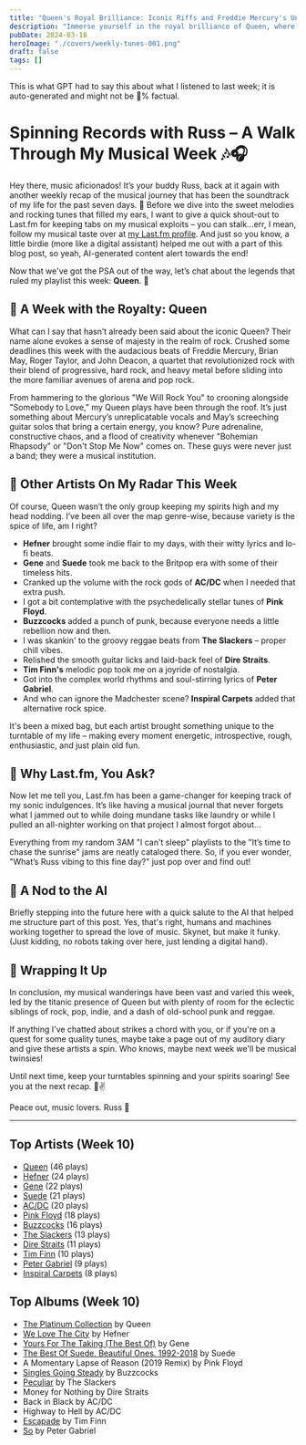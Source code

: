 ```yaml
---
title: "Queen's Royal Brilliance: Iconic Riffs and Freddie Mercury's Unmatched Vocals"
description: "Immerse yourself in the royal brilliance of Queen, where iconic riffs meet Freddie Mercury's"
pubDate: 2024-03-18
heroImage: "./covers/weekly-tunes-001.png"
draft: false
tags: []
---
```


<NoteCallout title="Note">
This is what GPT had to say this about what I listened to last week; it is auto-generated and might not be 💯% factual.
</NoteCallout>

# Spinning Records with Russ – A Walk Through My Musical Week 🎶🎧

Hey there, music aficionados! It’s your buddy Russ, back at it again with another weekly recap of the musical journey that has been the soundtrack of my life for the past seven days. 🕺 Before we dive into the sweet melodies and rocking tunes that filled my ears, I want to give a quick shout-out to Last.fm for keeping tabs on my musical exploits – you can stalk...err, I mean, follow my musical taste over at [my Last.fm profile](https://www.last.fm/user/RussMckendrick). And just so you know, a little birdie (more like a digital assistant) helped me out with a part of this blog post, so yeah, AI-generated content alert towards the end! 

Now that we've got the PSA out of the way, let’s chat about the legends that ruled my playlist this week: **Queen**. 👑

## 🥁 A Week with the Royalty: Queen

What can I say that hasn’t already been said about the iconic Queen? Their name alone evokes a sense of majesty in the realm of rock. Crushed some deadlines this week with the audacious beats of Freddie Mercury, Brian May, Roger Taylor, and John Deacon, a quartet that revolutionized rock with their blend of progressive, hard rock, and heavy metal before sliding into the more familiar avenues of arena and pop rock.

From hammering to the glorious "We Will Rock You" to crooning alongside "Somebody to Love,” my Queen plays have been through the roof. It’s just something about Mercury’s unreplicatable vocals and May’s screeching guitar solos that bring a certain energy, you know? Pure adrenaline, constructive chaos, and a flood of creativity whenever "Bohemian Rhapsody" or "Don't Stop Me Now" comes on. These guys were never just a band; they were a musical institution.

## 🎸 Other Artists On My Radar This Week

Of course, Queen wasn’t the only group keeping my spirits high and my head nodding. I’ve been all over the map genre-wise, because variety is the spice of life, am I right?

- **Hefner** brought some indie flair to my days, with their witty lyrics and lo-fi beats.
- **Gene** and **Suede** took me back to the Britpop era with some of their timeless hits.
- Cranked up the volume with the rock gods of **AC/DC** when I needed that extra push.
- I got a bit contemplative with the psychedelically stellar tunes of **Pink Floyd**.
- **Buzzcocks** added a punch of punk, because everyone needs a little rebellion now and then.
- I was skankin' to the groovy reggae beats from **The Slackers** – proper chill vibes.
- Relished the smooth guitar licks and laid-back feel of **Dire Straits**.
- **Tim Finn's** melodic pop took me on a joyride of nostalgia.
- Got into the complex world rhythms and soul-stirring lyrics of **Peter Gabriel**.
- And who can ignore the Madchester scene? **Inspiral Carpets** added that alternative rock spice.

It's been a mixed bag, but each artist brought something unique to the turntable of my life – making every moment energetic, introspective, rough, enthusiastic, and just plain old fun.

## 🎼 Why Last.fm, You Ask?

Now let me tell you, Last.fm has been a game-changer for keeping track of my sonic indulgences. It’s like having a musical journal that never forgets what I jammed out to while doing mundane tasks like laundry or while I pulled an all-nighter working on that project I almost forgot about...

Everything from my random 3AM "I can't sleep" playlists to the "It’s time to chase the sunrise" jams are neatly cataloged there. So, if you ever wonder, "What’s Russ vibing to this fine day?" just pop over and find out! 

## 🤖 A Nod to the AI

Briefly stepping into the future here with a quick salute to the AI that helped me structure part of this post. Yes, that's right, humans and machines working together to spread the love of music. Skynet, but make it funky. (Just kidding, no robots taking over here, just lending a digital hand).

## 🌟 Wrapping It Up

In conclusion, my musical wanderings have been vast and varied this week, led by the titanic presence of Queen but with plenty of room for the eclectic siblings of rock, pop, indie, and a dash of old-school punk and reggae.

If anything I've chatted about strikes a chord with you, or if you're on a quest for some quality tunes, maybe take a page out of my auditory diary and give these artists a spin. Who knows, maybe next week we'll be musical twinsies!

Until next time, keep your turntables spinning and your spirits soaring! See you at the next recap. 🎵✌️

Peace out, music lovers. 
Russ 🎸


---

## Top Artists (Week 10)

- [Queen](https://www.russ.fm/artist/queen/) (46 plays)
- [Hefner](https://www.russ.fm/artist/hefner/) (24 plays)
- [Gene](https://www.russ.fm/artist/gene/) (22 plays)
- [Suede](https://www.russ.fm/artist/suede/) (21 plays)
- [AC/DC](https://www.russ.fm/artist/ac-dc/) (20 plays)
- [Pink Floyd](https://www.russ.fm/artist/pink-floyd/) (18 plays)
- [Buzzcocks](https://www.russ.fm/artist/buzzcocks/) (16 plays)
- [The Slackers](https://www.russ.fm/artist/the-slackers/) (13 plays)
- [Dire Straits](https://www.russ.fm/artist/dire-straits/) (11 plays)
- [Tim Finn](https://www.russ.fm/artist/tim-finn/) (10 plays)
- [Peter Gabriel](https://www.russ.fm/artist/peter-gabriel/) (9 plays)
- [Inspiral Carpets](https://www.russ.fm/artist/inspiral-carpets/) (8 plays)

## Top Albums (Week 10)

- [The Platinum Collection](https://www.russ.fm/albums/the-platinum-collection-23601854/) by Queen
- [We Love The City](https://www.russ.fm/albums/we-love-the-city-21297037/) by Hefner
- [Yours For The Taking (The Best Of)](https://www.russ.fm/albums/yours-for-the-taking-the-best-of-15778008/) by Gene
- [The Best Of Suede. Beautiful Ones. 1992-2018](https://www.russ.fm/albums/the-best-of-suede-beautiful-ones-1992-2018-16073517/) by Suede
- A Momentary Lapse of Reason (2019 Remix) by Pink Floyd
- [Singles Going Steady](https://www.russ.fm/albums/singles-going-steady-30026605/) by Buzzcocks
- [Peculiar](https://www.russ.fm/albums/peculiar-13689689/) by The Slackers
- Money for Nothing by Dire Straits
- Back in Black by AC/DC
- Highway to Hell by AC/DC
- [Escapade](https://www.russ.fm/albums/escapade-2733922/) by Tim Finn
- [So](https://www.russ.fm/albums/so-379036/) by Peter Gabriel
